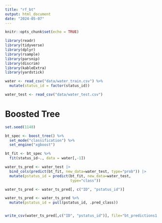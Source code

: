 ```yaml
---
title: "rf_bt"
output: html_document
date: "2024-05-07"
---
```


```r
knitr::opts_chunk$set(echo = TRUE)
```

```r

library(readr)
library(tidyverse)
library(dplyr)
library(rsample)
library(parsnip)
library(discrim)
library(kableExtra)
library(yardstick)

```

```r

water <- read_csv("data/water_train.csv") %>% 
  mutate(status_id = factor(status_id))

water_test <- read_csv("data/water_test.csv")

```


# Boosted Tree

```r

set.seed(1148)

bt_spec <- boost_tree() %>% 
  set_mode("classification") %>% 
  set_engine("xgboost")

bt_fit <- bt_spec %>% 
  fit(status_id~., data = water[,-1])

```


```r

water_ts_pred <- water_test |> 
  bind_cols(predict(bt_fit, new_data=water_test, type="prob")) |> 
  mutate(pstatus_id = predict(bt_fit, new_data=water_test, 
                              type="class")) 

water_ts_pred <- water_ts_pred[, c("ID", "pstatus_id")]

water_ts_pred <- water_ts_pred %>%
  mutate(pstatus_id = pull(pstatus_id, .pred_class))


write_csv(water_ts_pred[,c("ID", "pstatus_id")], file="bt_predictions1.csv")

```





